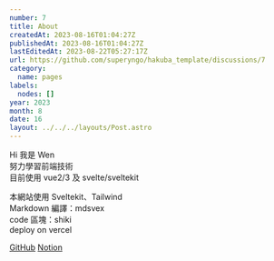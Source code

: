 ```yaml
---
number: 7
title: About
createdAt: 2023-08-16T01:04:27Z
publishedAt: 2023-08-16T01:04:27Z
lastEditedAt: 2023-08-22T05:27:17Z
url: https://github.com/superyngo/hakuba_template/discussions/7
category:
  name: pages
labels:
  nodes: []
year: 2023
month: 8
date: 16
layout: ../../../layouts/Post.astro
---
```

Hi 我是 Wen  
努力學習前端技術  
目前使用 vue2/3 及 svelte/sveltekit

本網站使用 Sveltekit、Tailwind  
Markdown 編譯：mdsvex  
code 區塊：shiki  
deploy on vercel

[GitHub](https://github.com/superyngo)
[Notion](https://wen12321.notion.site/5cd1459e11a345fb8abb86a672096445#30e89e920e624b058d57b514a5813d91)
